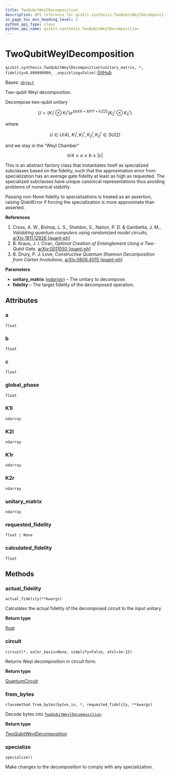 ```yaml
---
title: TwoQubitWeylDecomposition
description: API reference for qiskit.synthesis.TwoQubitWeylDecomposition
in_page_toc_min_heading_level: 1
python_api_type: class
python_api_name: qiskit.synthesis.TwoQubitWeylDecomposition
---
```


# TwoQubitWeylDecomposition

<span id="qiskit.synthesis.TwoQubitWeylDecomposition" />

`qiskit.synthesis.TwoQubitWeylDecomposition(unitary_matrix, *, fidelity=0.999999999, _unpickling=False)` [GitHub](https://github.com/qiskit/qiskit/tree/main/qiskit/synthesis/two_qubit/two_qubit_decompose.py "view source code")

Bases: [`object`](https://docs.python.org/3/library/functions.html#object "(in Python v3.12)")

Two-qubit Weyl decomposition.

Decompose two-qubit unitary

$$
U = ({K_1}^l \otimes {K_1}^r) e^{(i a XX + i b YY + i c ZZ)} ({K_2}^l \otimes {K_2}^r)
$$

where

$$
U \in U(4),~
{K_1}^l, {K_1}^r, {K_2}^l, {K_2}^r \in SU(2)
$$

and we stay in the “Weyl Chamber”

$$
\pi /4 \geq a \geq b \geq |c|
$$

This is an abstract factory class that instantiates itself as specialized subclasses based on the fidelity, such that the approximation error from specialization has an average gate fidelity at least as high as requested. The specialized subclasses have unique canonical representations thus avoiding problems of numerical stability.

Passing non-None fidelity to specializations is treated as an assertion, raising QiskitError if forcing the specialization is more approximate than asserted.

**References**

1.  Cross, A. W., Bishop, L. S., Sheldon, S., Nation, P. D. & Gambetta, J. M., *Validating quantum computers using randomized model circuits*, [arXiv:1811.12926 \[quant-ph\]](https://arxiv.org/abs/1811.12926)
2.  B. Kraus, J. I. Cirac, *Optimal Creation of Entanglement Using a Two-Qubit Gate*, [arXiv:0011050 \[quant-ph\]](https://arxiv.org/abs/quant-ph/0011050)
3.  B. Drury, P. J. Love, *Constructive Quantum Shannon Decomposition from Cartan Involutions*, [arXiv:0806.4015 \[quant-ph\]](https://arxiv.org/abs/0806.4015)

**Parameters**

*   **unitary\_matrix** ([*ndarray*](https://numpy.org/doc/stable/reference/generated/numpy.ndarray.html#numpy.ndarray "(in NumPy v1.26)")) – The unitary to decompose.
*   **fidelity** – The target fidelity of the decomposed operation.

## Attributes

<span id="qiskit.synthesis.TwoQubitWeylDecomposition.a" />

### a

`float`

<span id="qiskit.synthesis.TwoQubitWeylDecomposition.b" />

### b

`float`

<span id="qiskit.synthesis.TwoQubitWeylDecomposition.c" />

### c

`float`

<span id="qiskit.synthesis.TwoQubitWeylDecomposition.global_phase" />

### global\_phase

`float`

<span id="qiskit.synthesis.TwoQubitWeylDecomposition.K1l" />

### K1l

`ndarray`

<span id="qiskit.synthesis.TwoQubitWeylDecomposition.K2l" />

### K2l

`ndarray`

<span id="qiskit.synthesis.TwoQubitWeylDecomposition.K1r" />

### K1r

`ndarray`

<span id="qiskit.synthesis.TwoQubitWeylDecomposition.K2r" />

### K2r

`ndarray`

<span id="qiskit.synthesis.TwoQubitWeylDecomposition.unitary_matrix" />

### unitary\_matrix

`ndarray`

<span id="qiskit.synthesis.TwoQubitWeylDecomposition.requested_fidelity" />

### requested\_fidelity

`float | None`

<span id="qiskit.synthesis.TwoQubitWeylDecomposition.calculated_fidelity" />

### calculated\_fidelity

`float`

## Methods

### actual\_fidelity

<span id="qiskit.synthesis.TwoQubitWeylDecomposition.actual_fidelity" />

`actual_fidelity(**kwargs)`

Calculates the actual fidelity of the decomposed circuit to the input unitary.

**Return type**

[float](https://docs.python.org/3/library/functions.html#float "(in Python v3.12)")

### circuit

<span id="qiskit.synthesis.TwoQubitWeylDecomposition.circuit" />

`circuit(*, euler_basis=None, simplify=False, atol=1e-12)`

Returns Weyl decomposition in circuit form.

**Return type**

[QuantumCircuit](qiskit.circuit.QuantumCircuit "qiskit.circuit.QuantumCircuit")

### from\_bytes

<span id="qiskit.synthesis.TwoQubitWeylDecomposition.from_bytes" />

`classmethod from_bytes(bytes_in, *, requested_fidelity, **kwargs)`

Decode bytes into [`TwoQubitWeylDecomposition`](#qiskit.synthesis.TwoQubitWeylDecomposition "qiskit.synthesis.TwoQubitWeylDecomposition").

**Return type**

[*TwoQubitWeylDecomposition*](#qiskit.synthesis.TwoQubitWeylDecomposition "qiskit.synthesis.two_qubit.two_qubit_decompose.TwoQubitWeylDecomposition")

### specialize

<span id="qiskit.synthesis.TwoQubitWeylDecomposition.specialize" />

`specialize()`

Make changes to the decomposition to comply with any specialization.

